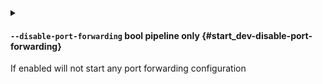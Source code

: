 
<details className="config-field -function" data-expandable="false">
<summary>

#### `--disable-port-forwarding` <span className="config-field-type">bool</span> <span className="config-field-enum"></span> <span className="config-field-default -return"></span> <span className="config-field-required" data-required="false">pipeline only</span>  {#start_dev-disable-port-forwarding}

If enabled will not start any port forwarding configuration

</summary>



</details>

